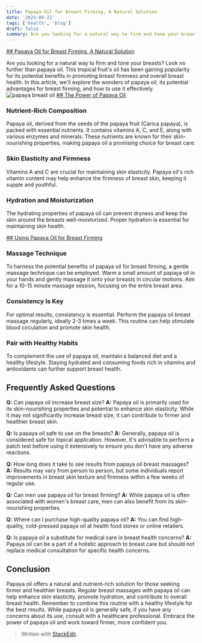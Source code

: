 ```yaml
---
title: Papaya Oil for Breast Firming, A Natural Solution
date: '2023-09-22'
tags: ['health', 'blog']
draft: false
summary: Are you looking for a natural way to firm and tone your breasts? Look no further than papaya oil. This tropical fruit's oil...
---
```


[## Papaya Oil for Breast Firming, A Natural Solution](https://www.amazon.com/Enhancement-Essential-Firming-Lifting-Enlargement/dp/B07C5WNXXD)

Are you looking for a natural way to firm and tone your breasts? Look no further than papaya oil. This tropical fruit's oil has been gaining popularity for its potential benefits in promoting breast firmness and overall breast health. In this article, we'll explore the wonders of papaya oil, its potential advantages for breast firming, and how to use it effectively.
![papaya breast oil](https://m.media-amazon.com/images/I/61OBoQnTxIL._SL1001_.jpg)
[## The Power of Papaya Oil](https://www.amazon.com/Enhancement-Essential-Firming-Lifting-Enlargement/dp/B07C5WNXXD)

### Nutrient-Rich Composition

Papaya oil, derived from the seeds of the papaya fruit (Carica papaya), is packed with essential nutrients. It contains vitamins A, C, and E, along with various enzymes and minerals. These nutrients are known for their skin-nourishing properties, making papaya oil a promising choice for breast care.

### Skin Elasticity and Firmness

Vitamins A and C are crucial for maintaining skin elasticity. Papaya oil's rich vitamin content may help enhance the firmness of breast skin, keeping it supple and youthful.

### Hydration and Moisturization

The hydrating properties of papaya oil can prevent dryness and keep the skin around the breasts well-moisturized. Proper hydration is essential for maintaining skin health.

[## Using Papaya Oil for Breast Firming](https://www.amazon.com/Enhancement-Essential-Firming-Lifting-Enlargement/dp/B07C5WNXXD)

### Massage Technique

To harness the potential benefits of papaya oil for breast firming, a gentle massage technique can be employed. Warm a small amount of papaya oil in your hands and gently massage it onto your breasts in circular motions. Aim for a 10-15 minute massage session, focusing on the entire breast area.

### Consistency Is Key

For optimal results, consistency is essential. Perform the papaya oil breast massage regularly, ideally 2-3 times a week. This routine can help stimulate blood circulation and promote skin health.

### Pair with Healthy Habits

To complement the use of papaya oil, maintain a balanced diet and a healthy lifestyle. Staying hydrated and consuming foods rich in vitamins and antioxidants can further support breast health.

## Frequently Asked Questions

**Q:** Can papaya oil increase breast size? **A:** Papaya oil is primarily used for its skin-nourishing properties and potential to enhance skin elasticity. While it may not significantly increase breast size, it can contribute to firmer and healthier breast skin.

**Q:** Is papaya oil safe to use on the breasts? **A:** Generally, papaya oil is considered safe for topical application. However, it's advisable to perform a patch test before using it extensively to ensure you don't have any adverse reactions.

**Q:** How long does it take to see results from papaya oil breast massages? **A:** Results may vary from person to person, but some individuals report improvements in breast skin texture and firmness within a few weeks of regular use.

**Q:** Can men use papaya oil for breast firming? **A:** While papaya oil is often associated with women's breast care, men can also benefit from its skin-nourishing properties.

**Q:** Where can I purchase high-quality papaya oil? **A:** You can find high-quality, cold-pressed papaya oil at health food stores or online retailers.

**Q:** Is papaya oil a substitute for medical care in breast health concerns? **A:** Papaya oil can be a part of a holistic approach to breast care but should not replace medical consultation for specific health concerns.

## Conclusion

Papaya oil offers a natural and nutrient-rich solution for those seeking firmer and healthier breasts. Regular breast massages with papaya oil can help enhance skin elasticity, promote hydration, and contribute to overall breast health. Remember to combine this routine with a healthy lifestyle for the best results. While papaya oil is generally safe, if you have any concerns about its use, consult with a healthcare professional. Embrace the power of papaya oil and work toward firmer, more confident you.


> Written with [StackEdit](https://stackedit.io/).